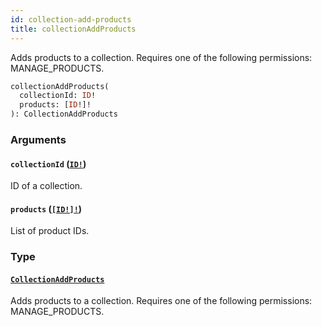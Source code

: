 ```yaml
---
id: collection-add-products
title: collectionAddProducts
---
```


Adds products to a collection. Requires one of the following permissions: MANAGE_PRODUCTS.

```graphql
collectionAddProducts(
  collectionId: ID!
  products: [ID!]!
): CollectionAddProducts

```

### Arguments

#### `collectionId` ([`ID!`](../../../developer/api-reference/scalars/id))

ID of a collection.

#### `products` ([`[ID!]!`](../../../developer/api-reference/scalars/id))

List of product IDs.

### Type

#### [`CollectionAddProducts`](../../../developer/api-reference/objects/collection-add-products)

Adds products to a collection. Requires one of the following permissions: MANAGE_PRODUCTS.
